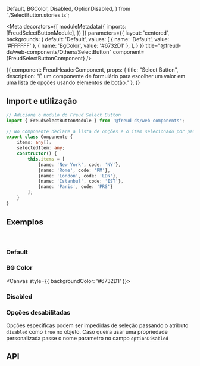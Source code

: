   Default,
  BGColor,
  Disabled, OptionDisabled,
} from './SelectButton.stories.ts';

<Meta
  decorators={[
    moduleMetadata({
      imports: [FreudSelectButtonModule],
    })
  ]}
  parameters={{
    layout: 'centered',
    backgrounds: {
      default: 'Default',
      values: [
        { name: 'Default', value: '#FFFFFF' },
        { name: 'BgColor', value: '#6732D1' },
      ],
    }
  }}
title="@freud-ds/web-components/Others/SelectButton" component={FreudSelectButtonComponent} />

<Story name="Storyname-hidden">
  {{
    component: FreudHeaderComponent,
    props: {
      title: "Select Button",
      description: "É um componente de formulário para escolher um valor em uma lista de opções usando elementos de botão."
    },
  }}
</Story>

## <a id="importing"></a>Import e utilização

```ts
// Adicione o modulo do Freud Select Button
import { FreudSelectButtonModule } from '@freud-ds/web-components';

// No Componente declare a lista de opções e o item selecionado por padrão
export class Componente {
    items: any[];
    selectedItem: any;
    constructor() {
        this.items = [
            {name: 'New York', code: 'NY'},
            {name: 'Rome', code: 'RM'},
            {name: 'London', code: 'LDN'},
            {name: 'Istanbul', code: 'IST'},
            {name: 'Paris', code: 'PRS'}
        ];
    }
}
```

## <a id="exemplos"></a>Exemplos
<br />

### Default
<Canvas>
  <Story story={Default}/>
</Canvas>

### BG Color
<Canvas style={{ backgroundColor: '#6732D1' }}>
  <Story story={BGColor}/>
</Canvas>


### Disabled
<Canvas>
  <Story story={Disabled}/>
</Canvas>

### Opções desabilitadas
Opções específicas podem ser impedidas de seleção passando o atributo `disabled` como `true` no objeto.
Caso queira usar uma propriedade personalizada passe o nome parametro no campo `optionDisabled`
<Canvas>
  <Story story={OptionDisabled}/>
</Canvas>


## <a id="api"></a>API

<ArgsTable of={FreudSelectButtonComponent} />
